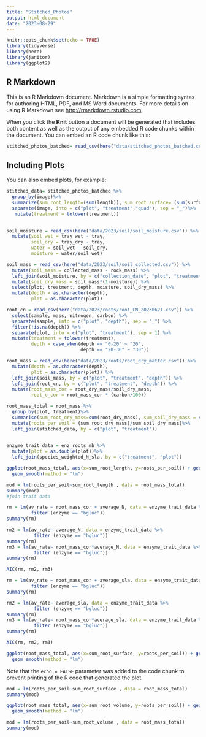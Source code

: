 ```yaml
---
title: "Stitched_Photos"
output: html_document
date: "2023-08-29"
---
```


```r
knitr::opts_chunk$set(echo = TRUE)
library(tidyverse)
library(here)
library(janitor)
library(ggplot2)
```

## R Markdown

This is an R Markdown document. Markdown is a simple formatting syntax for authoring HTML, PDF, and MS Word documents. For more details on using R Markdown see <http://rmarkdown.rstudio.com>.

When you click the **Knit** button a document will be generated that includes both content as well as the output of any embedded R code chunks within the document. You can embed an R code chunk like this:

```r
stitched_photos_batched= read_csv(here("data/stitched_photos_batched.csv"))

```

## Including Plots

You can also embed plots, for example:

```r

stitched_data= stitched_photos_batched %>%
  group_by(image)%>%
  summarize(sum_root_length=(sum(length)), sum_root_surface= (sum(surface)), sum_root_volume=(sum(volume)))%>%
  separate(image, into = c("plot", "treatment","quad"), sep = "_")%>%
   mutate(treatment = tolower(treatment))
  
```

```r
soil_moisture = read_csv(here("data/2023/soil/soil_moisture.csv")) %>% 
  mutate(soil_wet = tray_wet - tray,
         soil_dry = tray_dry - tray,
         water = soil_wet - soil_dry,
         moisture = water/soil_wet)

soil_mass = read_csv(here("data/2023/soil/soil_collected.csv")) %>% 
  mutate(soil_mass = collected_mass - rock_mass) %>% 
  left_join(soil_moisture, by = c("collection_date", "plot", "treatment", "depth")) %>% 
  mutate(soil_dry_mass = soil_mass*(1-moisture)) %>% 
  select(plot, treatment, depth, moisture, soil_dry_mass) %>% 
  mutate(depth = as.character(depth),
         plot = as.character(plot))

root_cn = read_csv(here("data/2023/roots/root_CN_20230621.csv")) %>% 
  select(sample, mass, nitrogen, carbon) %>% 
  separate(sample, into = c("plot", "depth"), sep = "_") %>% 
  filter(!is.na(depth)) %>% 
  separate(plot, into = c("plot", "treatment"), sep = 1) %>% 
  mutate(treatment = tolower(treatment),
         depth = case_when(depth == "0-20" ~ "20",
                           depth == "20-30" ~ "30"))

root_mass = read_csv(here("data/2023/roots/root_dry_matter.csv")) %>% 
  mutate(depth = as.character(depth),
         plot = as.character(plot)) %>% 
  left_join(soil_mass, by = c("plot", "treatment", "depth")) %>% 
  left_join(root_cn, by = c("plot", "treatment", "depth")) %>% 
  mutate(root_mass_cor = root_dry_mass/soil_dry_mass,
         root_c_cor = root_mass_cor * (carbon/100))

```

```r
root_mass_total = root_mass %>%
  group_by(plot, treatment)%>%
  summarise(sum_root_dry_mass=sum(root_dry_mass), sum_soil_dry_mass = sum(soil_dry_mass))%>%
  mutate(roots_per_soil = (sum_root_dry_mass)/sum_soil_dry_mass)%>%
  left_join(stitched_data, by = c("plot", "treatment"))
  
```
```r
enzyme_trait_data = enz_roots_mb %>%
  mutate(plot = as.double(plot))%>%
  left_join(species_weighted_N_sla, by = c("treatment", "plot"))
```

```r
ggplot(root_mass_total, aes(x=sum_root_length, y=roots_per_soil)) + geom_point() + 
  geom_smooth(method = "lm")
```
```r
mod = lm(roots_per_soil~sum_root_length , data = root_mass_total)
summary(mod)
#join trait data 
```
 
```r
rm = lm(av_rate ~ root_mass_cor + average_N, data = enzyme_trait_data %>% 
         filter (enzyme == "bgluc"))
summary(rm)

rm2 = lm(av_rate~ average_N, data = enzyme_trait_data %>% 
          filter (enzyme == "bgluc"))
summary(rm)
rm3 = lm(av_rate~ root_mass_cor*average_N, data = enzyme_trait_data %>% 
          filter (enzyme == "bgluc"))
summary(rm)

AIC(rm, rm2, rm3)
```
```r
rm = lm(av_rate ~ root_mass_cor + average_sla, data = enzyme_trait_data %>% 
         filter (enzyme == "bgluc"))
summary(rm)

rm2 = lm(av_rate~ average_sla, data = enzyme_trait_data %>% 
          filter (enzyme == "bgluc"))
summary(rm)
rm3 = lm(av_rate~ root_mass_cor*average_sla, data = enzyme_trait_data %>% 
          filter (enzyme == "bgluc"))
summary(rm)

AIC(rm, rm2, rm3)
```
 
 
```r
ggplot(root_mass_total, aes(x=sum_root_surface, y=roots_per_soil)) + geom_point()+ 
  geom_smooth(method = "lm") 
```
Note that the `echo = FALSE` parameter was added to the code chunk to prevent printing of the R code that generated the plot.

```r
mod = lm(roots_per_soil~sum_root_surface , data = root_mass_total)
summary(mod)
```

```r
ggplot(root_mass_total, aes(x=sum_root_volume, y=roots_per_soil)) + geom_point()+ 
  geom_smooth(method = "lm") 
```
```r
mod = lm(roots_per_soil~sum_root_volume , data = root_mass_total)
summary(mod)

```


